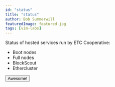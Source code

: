 ```yaml
---
id: "status"
title: "status"
author: Bob Summerwill
featuredImage: featured.jpg
tags: [vim-labs]
---
```



Status of hosted services run by ETC Cooperative:

- Boot nodes
- Full nodes
- BlockScout
- Ethercluster

<Button color='primary' variant='contained'>Awesome!</Button>